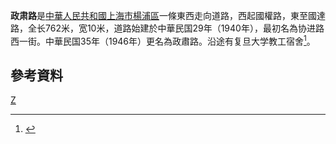 '''政肃路'''是[[中華人民共和國|中華人民共和國]][[上海市|上海市]][[楊浦區|楊浦區]]一條東西走向道路，西起國權路，東至國達路，全长762米，宽10米，道路始建於中華民国29年（1940年），最初名為协进路西一街。中華民国35年（1946年）更名為政肅路。沿途有复旦大学教工宿舍<ref>{{cite news |title=第一节　纪念型 |url=http://www.shtong.gov.cn/Newsite/node2/node2245/node70862/node70870/node70921/node70927/userobject1ai73727.html |publisher=上海市地方志辦公室 |accessdate=2021-01-28 |archive-date=2016-03-08 |archive-url=https://web.archive.org/web/20160308190031/http://www.shtong.gov.cn/newsite/node2/node2245/node70862/node70870/node70921/node70927/userobject1ai73727.html |dead-url=no }}</ref>。

== 參考資料 ==
{{Reflist|2}}

[[Category:上海道路|Z]]